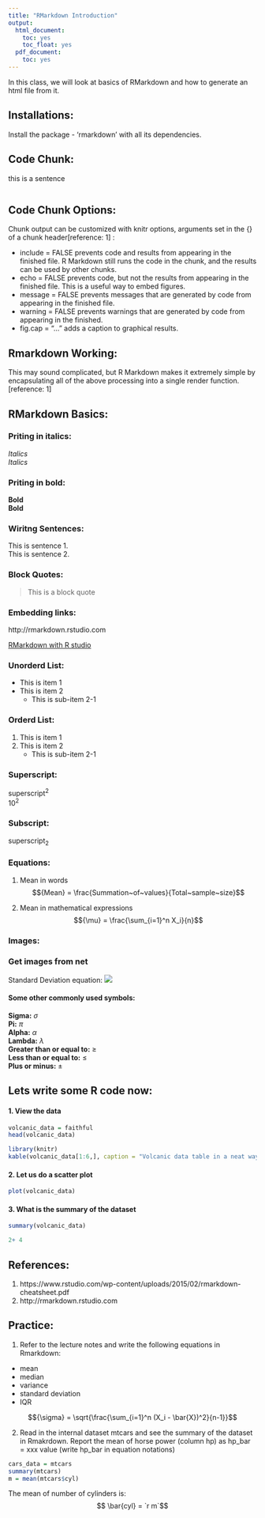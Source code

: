 ---
title: "RMarkdown Introduction"
output:
  html_document:
    toc: yes
    toc_float: yes
  pdf_document:
    toc: yes
---
In this class, we will look at basics of RMarkdown and how to generate an html file from it.

## Installations:  
Install the package - 'rmarkdown' with all its dependencies. 

## Code Chunk:
 this is a sentence
```{r }

```
  

##  Code Chunk Options:   
Chunk output can be customized with knitr options, arguments set in the {} of a chunk header[reference: 1] :   

  * include = FALSE prevents code and results from appearing in the finished file. R Markdown still runs the code in the chunk, and the results can be used by other chunks.  
  * echo = FALSE prevents code, but not the results from appearing in the finished file. This is a useful way to embed figures.  
  * message = FALSE prevents messages that are generated by code from appearing in the finished file.  
  * warning = FALSE prevents warnings that are generated by code from appearing in the finished.  
  * fig.cap = "..." adds a caption to graphical results.  


## Rmarkdown Working:  

This may sound complicated, but R Markdown makes it extremely simple by encapsulating all of the above processing into a single render function. [reference: 1]


## RMarkdown Basics:

### Priting in italics:
*Italics*  
_Italics_


### Priting in bold:
**Bold**  
__Bold__


### Wiritng Sentences:
This is sentence 1.  
This is sentence 2.  


### Block Quotes:
> This is a block quote 


### Embedding links:
http://rmarkdown.rstudio.com

[RMarkdown with R studio]([http://rmarkdown.rstudio.com])


### Unorderd List:
* This is item 1
* This is item 2
    + This is sub-item 2-1


### Orderd List:
1. This is item 1
2. This is item 2
    + This is sub-item 2-1


###  Superscript:  
superscript^2^  
10^2^ 

###  Subscript:  
superscript~2~  


### Equations:
1. Mean in words   
$${Mean} = \frac{Summation~of~values}{Total~sample~size}$$
  
2. Mean in mathematical expressions
$${\mu} = \frac{\sum_{i=1}^n X_i}{n}$$
  
### Images:
### Get images from net
Standard Deviation equation: ![](http://www.statisticshowto.com/wp-content/uploads/2013/11/sample-standard-deviation.jpg)
  
#### Some other commonly used symbols:  
**Sigma:**  $\sigma$  
**Pi:**  $\pi$   
**Alpha:**  $\alpha$  
**Lambda:**  $\lambda$    
**Greater than or equal to:**  $\ge$  
**Less than or equal to:** $\le$  
**Plus or minus:**  $\pm$  

## Lets write some R code now:
#### 1. View the data
```{r}
volcanic_data = faithful
head(volcanic_data)
```


```{r echo = FALSE, results = 'asis'}
library(knitr)
kable(volcanic_data[1:6,], caption = "Volcanic data table in a neat way")
```


#### 2. Let us do a scatter plot
```{r echo = FALSE}
plot(volcanic_data)
```

#### 3. What is the summary of the dataset
```{r}
summary(volcanic_data)
```

```{r}
2+ 4
```

##  References:  
1. https://www.rstudio.com/wp-content/uploads/2015/02/rmarkdown-cheatsheet.pdf
2. http://rmarkdown.rstudio.com


## Practice:  
1. Refer to the lecture notes and write the following equations in Rmarkdown:   

  * mean
  * median
  * variance
  * standard deviation
  * IQR
  
$${\sigma} = \sqrt{\frac{\sum_{i=1}^n (X_i - \bar{X})^2}{n-1}}$$
  
2. Read in the internal dataset mtcars and see the summary of the dataset in Rmakrdown. Report the mean of horse power (column hp) as hp_bar = xxx value  (write hp_bar in equation notations)  
```{r}
cars_data = mtcars
summary(mtcars)
m = mean(mtcars$cyl)
```

The mean of number of cylinders is:
$$ \bar{cyl} = `r m`$$